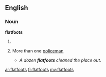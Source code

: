 ==English==
===Noun===
'''flatfoots'''

# {{plural of|flatfoot}}
# {{slang|dated|pejorative}} More than one [[policeman]]
#* ''A dozen '''flatfoots''' cleaned the place out.''

[[ar:flatfoots]]
[[fr:flatfoots]]
[[my:flatfoots]]